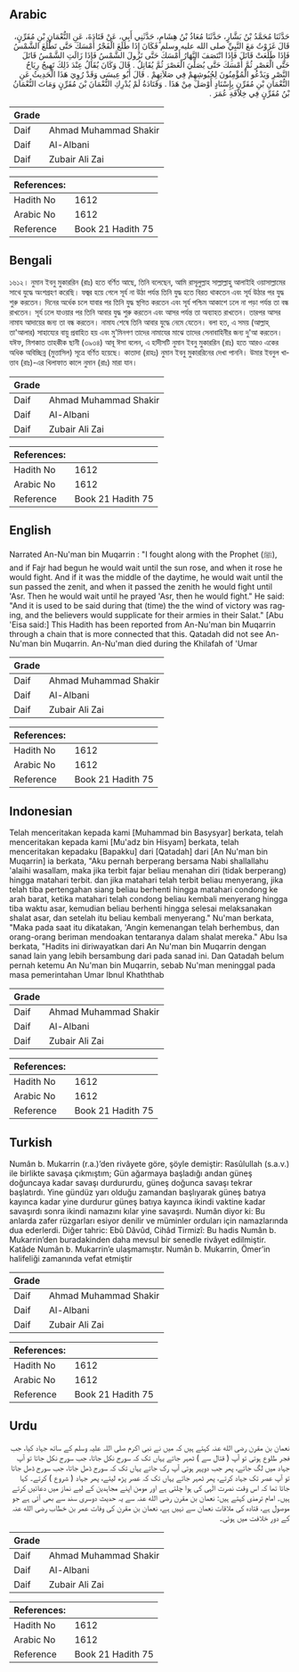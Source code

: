 ## Arabic


<div dir="rtl" lang="ar" style={{fontSize:'larger',backgroundColor:'#f8f9fa',padding:20}}>
حَدَّثَنَا مُحَمَّدُ بْنُ بَشَّارٍ، حَدَّثَنَا مُعَاذُ بْنُ هِشَامٍ، حَدَّثَنِي أَبِي، عَنْ قَتَادَةَ، عَنِ النُّعْمَانِ بْنِ مُقَرِّنٍ، قَالَ غَزَوْتُ مَعَ النَّبِيِّ صلى الله عليه وسلم فَكَانَ إِذَا طَلَعَ الْفَجْرُ أَمْسَكَ حَتَّى تَطْلُعَ الشَّمْسُ فَإِذَا طَلَعَتْ قَاتَلَ فَإِذَا انْتَصَفَ النَّهَارُ أَمْسَكَ حَتَّى تَزُولَ الشَّمْسُ فَإِذَا زَالَتِ الشَّمْسُ قَاتَلَ حَتَّى الْعَصْرِ ثُمَّ أَمْسَكَ حَتَّى يُصَلِّيَ الْعَصْرَ ثُمَّ يُقَاتِلُ ‏.‏ قَالَ وَكَانَ يُقَالُ عِنْدَ ذَلِكَ تَهِيجُ رِيَاحُ النَّصْرِ وَيَدْعُو الْمُؤْمِنُونَ لِجُيُوشِهِمْ فِي صَلاَتِهِمْ ‏.‏ قَالَ أَبُو عِيسَى وَقَدْ رُوِيَ هَذَا الْحَدِيثُ عَنِ النُّعْمَانِ بْنِ مُقَرِّنٍ بِإِسْنَادٍ أَوْصَلَ مِنْ هَذَا ‏.‏ وَقَتَادَةُ لَمْ يُدْرِكِ النُّعْمَانَ بْنَ مُقَرِّنٍ وَمَاتَ النُّعْمَانُ بْنُ مُقَرِّنٍ فِي خِلاَفَةِ عُمَرَ ‏.‏
</div>
<div style={{backgroundColor:'#f8f9fa',padding:20, marginBottom: 10}}><table> <thead> <tr> <th>Grade</th> <th></th> </tr> </thead> <tbody> <tr><td>Daif</td><td>Ahmad Muhammad Shakir</td></tr><tr><td>Daif</td><td>Al-Albani</td></tr><tr><td>Daif</td><td>Zubair Ali Zai</td></tr></tbody></table><table> <thead> <tr> <th>References:</th> <th></th> </tr> </thead> <tbody><tr><td>Hadith No</td><td>1612</td></tr><tr><td>Arabic No</td><td>1612</td></tr><tr><td>Reference</td><td>Book 21 Hadith 75</td></tr></tbody></table></div>

## Bengali


<div dir="ltr" lang="bn" style={{fontSize:'larger',backgroundColor:'#f8f9fa',padding:20}}>
১৬১২। নুমান ইবনু মুকাররিন (রাঃ) হতে বর্ণিত আছে, তিনি বলেছেন, আমি রাসূলুল্লাহ সাল্লাল্লাহু আলাইহি ওয়াসাল্লামের সাথে যুদ্ধে অংশগ্রহণ করেছি। ফজ্বর হয়ে গেলে সূর্য না উঠা পর্যন্ত তিনি যুদ্ধ হতে বিরত থাকতেন এবং সূর্য উঠার পর যুদ্ধ শুরু করতেন। দিনের অর্ধেক চলে যাবার পর তিনি যুদ্ধ স্থগিত করতেন এবং সূর্য পশ্চিম আকাশে ঢলে না পড়া পর্যন্ত তা বন্ধ রাখতেন। সূর্য ঢলে যাওয়ার পর তিনি আবার যুদ্ধ শুরু করতেন এবং আসর পর্যন্ত তা অব্যাহত রাখতেন। তারপর আসর নামায আদায়ের জন্য তা বন্ধ করতেন। নামায শেষে তিনি আবার যুদ্ধে নেমে যেতেন। বলা হত, এ সময় (আল্লাহ্ তা'আলার) সাহায্যের বায়ু প্রবাহিত হয় এবং মু’মিনগণ তাদের নামাযের মাঝে তাদের সেনাবাহিনীর জন্য দু'আ করতেন। যঈফ, মিশকাত তাহকীক ছানী (৩৯৩৪) আবূ ঈসা বলেন, এ হাদীসটি নুমান ইবনু মুকাররিন (রাঃ) হতে আরও একের অধিক অবিচ্ছিন্ন (মুত্তাসিল) সূত্রে বর্ণিত হয়েছে। কাতাদা (রাহঃ) নুমান ইবনু মুকাররিনের দেখা পাননি। উমার ইবনুল খাত্তাব (রাঃ)-এর খিলাফাত কালে নুমান (রাঃ) মারা যান।
</div>
<div style={{backgroundColor:'#f8f9fa',padding:20, marginBottom: 10}}><table> <thead> <tr> <th>Grade</th> <th></th> </tr> </thead> <tbody> <tr><td>Daif</td><td>Ahmad Muhammad Shakir</td></tr><tr><td>Daif</td><td>Al-Albani</td></tr><tr><td>Daif</td><td>Zubair Ali Zai</td></tr></tbody></table><table> <thead> <tr> <th>References:</th> <th></th> </tr> </thead> <tbody><tr><td>Hadith No</td><td>1612</td></tr><tr><td>Arabic No</td><td>1612</td></tr><tr><td>Reference</td><td>Book 21 Hadith 75</td></tr></tbody></table></div>

## English


<div dir="ltr" lang="en" style={{fontSize:'larger',backgroundColor:'#f8f9fa',padding:20}}>
Narrated An-Nu'man bin Muqarrin : "I fought along with the Prophet (ﷺ), and if Fajr had begun he would wait until the sun rose, and when it rose he would fight. And if it was the middle of the daytime, he would wait until the sun passed the zenit, and when it passed the zenith he would fight until 'Asr. Then he would wait until he prayed 'Asr, then he would fight." He said: "And it is used to be said during that (time) the the wind of victory was raging, and the believers would supplicate for their armies in their Salat." [Abu 'Eisa said:] This Hadith has been reported from An-Nu'man bin Muqarrin through a chain that is more connected that this. Qatadah did not see An-Nu'man bin Muqarrin. An-Nu'man died during the Khilafah of 'Umar
</div>
<div style={{backgroundColor:'#f8f9fa',padding:20, marginBottom: 10}}><table> <thead> <tr> <th>Grade</th> <th></th> </tr> </thead> <tbody> <tr><td>Daif</td><td>Ahmad Muhammad Shakir</td></tr><tr><td>Daif</td><td>Al-Albani</td></tr><tr><td>Daif</td><td>Zubair Ali Zai</td></tr></tbody></table><table> <thead> <tr> <th>References:</th> <th></th> </tr> </thead> <tbody><tr><td>Hadith No</td><td>1612</td></tr><tr><td>Arabic No</td><td>1612</td></tr><tr><td>Reference</td><td>Book 21 Hadith 75</td></tr></tbody></table></div>

## Indonesian


<div dir="ltr" lang="id" style={{fontSize:'larger',backgroundColor:'#f8f9fa',padding:20}}>
Telah menceritakan kepada kami [Muhammad bin Basysyar] berkata, telah menceritakan kepada kami [Mu'adz bin Hisyam] berkata, telah menceritakan kepadaku [Bapakku] dari [Qatadah] dari [An Nu'man bin Muqarrin] ia berkata, "Aku pernah berperang bersama Nabi shallallahu 'alaihi wasallam, maka jika terbit fajar beliau menahan diri (tidak berperang) hingga matahari terbit. dan jika matahari telah terbit beliau menyerang, jika telah tiba pertengahan siang beliau berhenti hingga matahari condong ke arah barat, ketika matahari telah condong beliau kembali menyerang hingga tiba waktu asar, kemudian beliau berhenti hingga selesai melaksanakan shalat asar, dan setelah itu beliau kembali menyerang." Nu'man berkata, "Maka pada saat itu dikatakan, 'Angin kemenangan telah berhembus, dan orang-orang beriman mendoakan tentaranya dalam shalat mereka." Abu Isa berkata, "Hadits ini diriwayatkan dari An Nu'man bin Muqarrin dengan sanad lain yang lebih bersambung dari pada sanad ini. Dan Qatadah belum pernah ketemu An Nu'man bin Muqarrin, sebab Nu'man meninggal pada masa pemerintahan Umar Ibnul Khaththab
</div>
<div style={{backgroundColor:'#f8f9fa',padding:20, marginBottom: 10}}><table> <thead> <tr> <th>Grade</th> <th></th> </tr> </thead> <tbody> <tr><td>Daif</td><td>Ahmad Muhammad Shakir</td></tr><tr><td>Daif</td><td>Al-Albani</td></tr><tr><td>Daif</td><td>Zubair Ali Zai</td></tr></tbody></table><table> <thead> <tr> <th>References:</th> <th></th> </tr> </thead> <tbody><tr><td>Hadith No</td><td>1612</td></tr><tr><td>Arabic No</td><td>1612</td></tr><tr><td>Reference</td><td>Book 21 Hadith 75</td></tr></tbody></table></div>

## Turkish


<div dir="ltr" lang="tr" style={{fontSize:'larger',backgroundColor:'#f8f9fa',padding:20}}>
Numân b. Mukarrin (r.a.)’den rivâyete göre, şöyle demiştir: Rasûlullah (s.a.v.) ile birlikte savaşa çıkmıştım; Gün ağarmaya başladığı andan güneş doğuncaya kadar savaşı durdururdu, güneş doğunca savaşı tekrar başlatırdı. Yine gündüz yarı olduğu zamandan başlıyarak güneş batıya kayınca kadar yine durdurur güneş batıya kayınca ikindi vaktine kadar savaşırdı sonra ikindi namazını kılar yine savaşırdı. Numân diyor ki: Bu anlarda zafer rüzgarları esiyor denilir ve müminler orduları için namazlarında dua ederlerdi. Diğer tahric: Ebû Dâvûd, Cihâd Tirmizî: Bu hadis Numân b. Mukarrin’den buradakinden daha mevsul bir senedle rivâyet edilmiştir. Katâde Numân b. Mukarrin’e ulaşmamıştır. Numân b. Mukarrin, Ömer’in halifeliği zamanında vefat etmiştir
</div>
<div style={{backgroundColor:'#f8f9fa',padding:20, marginBottom: 10}}><table> <thead> <tr> <th>Grade</th> <th></th> </tr> </thead> <tbody> <tr><td>Daif</td><td>Ahmad Muhammad Shakir</td></tr><tr><td>Daif</td><td>Al-Albani</td></tr><tr><td>Daif</td><td>Zubair Ali Zai</td></tr></tbody></table><table> <thead> <tr> <th>References:</th> <th></th> </tr> </thead> <tbody><tr><td>Hadith No</td><td>1612</td></tr><tr><td>Arabic No</td><td>1612</td></tr><tr><td>Reference</td><td>Book 21 Hadith 75</td></tr></tbody></table></div>

## Urdu


<div dir="rtl" lang="ur" style={{fontSize:'larger',backgroundColor:'#f8f9fa',padding:20}}>
نعمان بن مقرن رضی الله عنہ کہتے ہیں کہ میں نے نبی اکرم صلی اللہ علیہ وسلم کے ساتھ جہاد کیا، جب فجر طلوع ہوتی تو آپ ( قتال سے ) ٹھہر جاتے یہاں تک کہ سورج نکل جاتا، جب سورج نکل جاتا تو آپ جہاد میں لگ جاتے، پھر جب دوپہر ہوتی آپ رک جاتے یہاں تک کہ سورج ڈھل جاتا، جب سورج ڈھل جاتا تو آپ عصر تک جہاد کرتے، پھر ٹھہر جاتے یہاں تک کہ عصر پڑھ لیتے، پھر جہاد ( شروع ) کرتے۔ کہا جاتا تھا کہ اس وقت نصرت الٰہی کی ہوا چلتی ہے اور مومن اپنے مجاہدین کے لیے نماز میں دعائیں کرتے ہیں۔ امام ترمذی کہتے ہیں: نعمان بن مقرن رضی الله عنہ سے یہ حدیث دوسری سند سے بھی آئی ہے جو موصول ہے، قتادہ کی ملاقات نعمان سے نہیں ہے، نعمان بن مقرن کی وفات عمر بن خطاب رضی الله عنہ کے دورِ خلافت میں ہوئی۔
</div>
<div style={{backgroundColor:'#f8f9fa',padding:20, marginBottom: 10}}><table> <thead> <tr> <th>Grade</th> <th></th> </tr> </thead> <tbody> <tr><td>Daif</td><td>Ahmad Muhammad Shakir</td></tr><tr><td>Daif</td><td>Al-Albani</td></tr><tr><td>Daif</td><td>Zubair Ali Zai</td></tr></tbody></table><table> <thead> <tr> <th>References:</th> <th></th> </tr> </thead> <tbody><tr><td>Hadith No</td><td>1612</td></tr><tr><td>Arabic No</td><td>1612</td></tr><tr><td>Reference</td><td>Book 21 Hadith 75</td></tr></tbody></table></div>